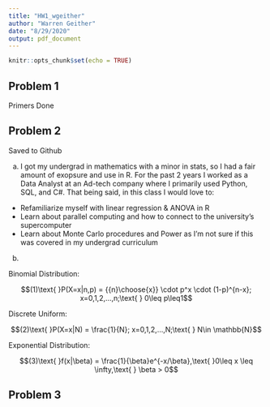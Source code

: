 ```yaml
---
title: "HW1_wgeither"
author: "Warren Geither"
date: "8/29/2020"
output: pdf_document
---
```


```r
knitr::opts_chunk$set(echo = TRUE)
```

## Problem 1
Primers Done

## Problem 2
Saved to Github

a) I got my undergrad in mathematics with a minor in stats, so I had a fair amount of exopsure and use in R. For the past 2 years I worked as a Data Analyst at an Ad-tech company where I primarily used Python, SQL, and C#. That being said, in this class I would love to:
 - Refamiliarize myself with linear regression & ANOVA in R
 - Learn about parallel computing and how to connect to the university's supercomputer
 - Learn about Monte Carlo procedures and Power as I'm not sure if this was covered in my undergrad curriculum
 
 b)
 
Binomial Distribution:
 
$$(1)\text{ }P(X=x|n,p) = {{n}\choose{x}} \cdot p^x \cdot (1-p)^{n-x}; x=0,1,2,...,n;\text{ } 0\leq p\leq1$$

Discrete Uniform:

$$(2)\text{ }P(X=x|N) = \frac{1}{N}; x=0,1,2,...,N;\text{ } N\in \mathbb{N}$$

Exponential Distribution:

$$(3)\text{ }f(x|\beta) = \frac{1}{\beta}e^{-x/\beta},\text{ }0\leq x \leq \infty,\text{ } \beta > 0$$

## Problem 3

